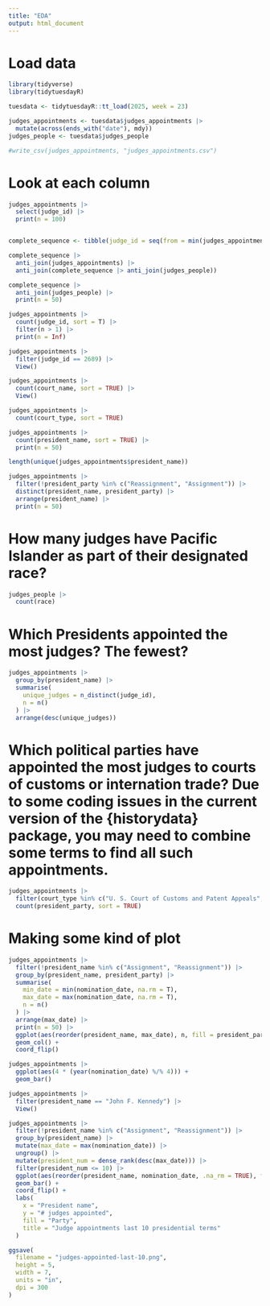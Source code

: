 ---
title: "EDA"
output: html_document
---
# Load data
```{r}
library(tidyverse)
library(tidytuesdayR)
```


```{r}
tuesdata <- tidytuesdayR::tt_load(2025, week = 23)

judges_appointments <- tuesdata$judges_appointments |>
  mutate(across(ends_with("date"), mdy))
judges_people <- tuesdata$judges_people
```

```{r}
#write_csv(judges_appointments, "judges_appointments.csv")
```


# Look at each column

```{r}
judges_appointments |>
  select(judge_id) |>
  print(n = 100)


complete_sequence <- tibble(judge_id = seq(from = min(judges_appointments$judge_id), to = max(judges_appointments$judge_id)))

complete_sequence |>
  anti_join(judges_appointments) |>
  anti_join(complete_sequence |> anti_join(judges_people))

complete_sequence |>
  anti_join(judges_people) |>
  print(n = 50)

judges_appointments |>
  count(judge_id, sort = T) |>
  filter(n > 1) |>
  print(n = Inf)

judges_appointments |>
  filter(judge_id == 2689) |>
  View()

judges_appointments |>
  count(court_name, sort = TRUE) |>
  View()

judges_appointments |>
  count(court_type, sort = TRUE)

judges_appointments |>
  count(president_name, sort = TRUE) |>
  print(n = 50)

length(unique(judges_appointments$president_name))

judges_appointments |>
  filter(!president_party %in% c("Reassignment", "Assignment")) |>
  distinct(president_name, president_party) |>
  arrange(president_name) |>
  print(n = 50)
```

# How many judges have Pacific Islander as part of their designated race?

```{r}
judges_people |>
  count(race)
```

# Which Presidents appointed the most judges? The fewest?

```{r}
judges_appointments |>
  group_by(president_name) |>
  summarise(
    unique_judges = n_distinct(judge_id),
    n = n()
  ) |>
  arrange(desc(unique_judges))
```

# Which political parties have appointed the most judges to courts of customs or internation trade? Due to some coding issues in the current version of the {historydata} package, you may need to combine some terms to find all such appointments.

```{r}
judges_appointments |>
  filter(court_type %in% c("U. S. Court of Customs and Patent Appeals", "U. S. Court of International Trade", "U. S. Court of Inter", "U. S. Court of Custo")) |>
  count(president_party, sort = TRUE)
```

# Making some kind of plot

```{r}
judges_appointments |>
  filter(!president_name %in% c("Assignment", "Reassignment")) |>
  group_by(president_name, president_party) |>
  summarise(
    min_date = min(nomination_date, na.rm = T),
    max_date = max(nomination_date, na.rm = T),
    n = n()
  ) |>
  arrange(max_date) |>
  print(n = 50) |>
  ggplot(aes(reorder(president_name, max_date), n, fill = president_party)) +
  geom_col() +
  coord_flip()

judges_appointments |>
  ggplot(aes(4 * (year(nomination_date) %/% 4))) +
  geom_bar()

judges_appointments |>
  filter(president_name == "John F. Kennedy") |>
  View()

judges_appointments |>
  filter(!president_name %in% c("Assignment", "Reassignment")) |>
  group_by(president_name) |>
  mutate(max_date = max(nomination_date)) |>
  ungroup() |>
  mutate(president_num = dense_rank(desc(max_date))) |>
  filter(president_num <= 10) |>
  ggplot(aes(reorder(president_name, nomination_date, .na_rm = TRUE), fill = president_party)) +
  geom_bar() +
  coord_flip() +
  labs(
    x = "President name",
    y = "# judges appointed",
    fill = "Party",
    title = "Judge appointments last 10 presidential terms"
  )
```

```{r}
ggsave(
  filename = "judges-appointed-last-10.png",
  height = 5,
  width = 7,
  units = "in",
  dpi = 300
)
```








